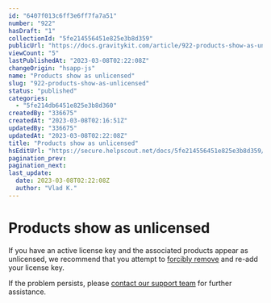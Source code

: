 ```yaml
---
id: "6407f013c6ff3e6ff7fa7a51"
number: "922"
hasDraft: "1"
collectionId: "5fe214556451e825e3b8d359"
publicUrl: "https://docs.gravitykit.com/article/922-products-show-as-unlicensed"
viewCount: "5"
lastPublishedAt: "2023-03-08T02:22:08Z"
changeOrigin: "hsapp-js"
name: "Products show as unlicensed"
slug: "922-products-show-as-unlicensed"
status: "published"
categories: 
  - "5fe214db6451e825e3b8d360"
createdBy: "336675"
createdAt: "2023-03-08T02:16:51Z"
updatedBy: "336675"
updatedAt: "2023-03-08T02:22:08Z"
title: "Products show as unlicensed"
hsEditUrl: "https://secure.helpscout.net/docs/5fe214556451e825e3b8d359/article/6407f013c6ff3e6ff7fa7a51"
pagination_prev: 
pagination_next: 
last_update:
  date: 2023-03-08T02:22:08Z
  author: "Vlad K."
---
```


# Products show as unlicensed

If you have an active license key and the associated products appear as unlicensed, we recommend that you attempt to [forcibly remove](https://docs.gravitykit.com/article/921-cant-deactivate-license-key) and re-add your license key.  
  
If the problem persists, please [contact our support team](https://www.gravitykit.com/support) for further assistance.